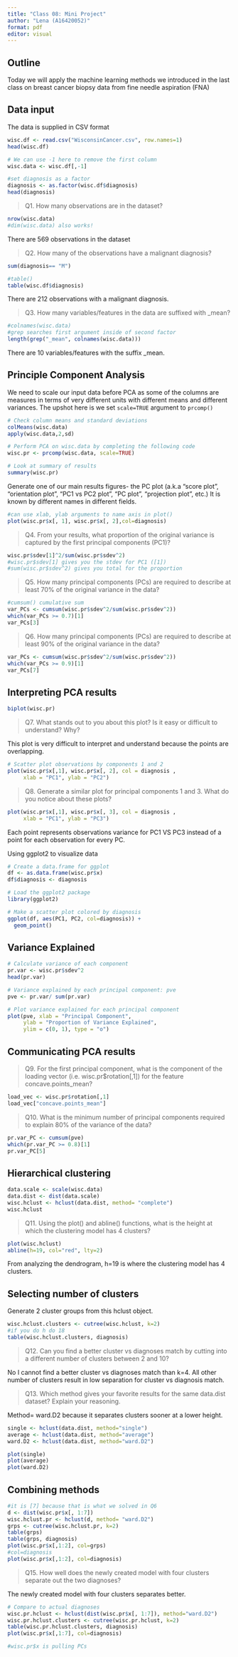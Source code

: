 ```yaml
---
title: "Class 08: Mini Project"
author: "Lena (A16420052)"
format: pdf
editor: visual
---
```


## Outline

Today we will apply the machine learning methods we introduced in the last class on breast cancer biopsy data from fine needle aspiration (FNA)

## Data input

The data is supplied in CSV format

```r
wisc.df <- read.csv("WisconsinCancer.csv", row.names=1)
head(wisc.df)
```

```r
# We can use -1 here to remove the first column
wisc.data <- wisc.df[,-1]
```

```r
#set diagnosis as a factor 
diagnosis <- as.factor(wisc.df$diagnosis)
head(diagnosis)
```

> Q1. How many observations are in the dataset?

```r
nrow(wisc.data)
#dim(wisc.data) also works!
```

There are 569 observations in the dataset

> Q2. How many of the observations have a malignant diagnosis?

```r
sum(diagnosis== "M")

#table()
table(wisc.df$diagnosis)
```

There are 212 observations with a malignant diagnosis.

> Q3. How many variables/features in the data are suffixed with _mean?

```r
#colnames(wisc.data)
#grep searches first argument inside of second factor 
length(grep("_mean", colnames(wisc.data)))
```

There are 10 variables/features with the suffix _mean.

## Principle Component Analysis

We need to scale our input data before PCA as some of the columns are measures in terms of very different units with different means and different variances. The upshot here is we set `scale=TRUE` argument to `prcomp()`

```r
# Check column means and standard deviations
colMeans(wisc.data)
apply(wisc.data,2,sd)
```

```r
# Perform PCA on wisc.data by completing the following code
wisc.pr <- prcomp(wisc.data, scale=TRUE)
```

```r
# Look at summary of results
summary(wisc.pr)
```

Generate one of our main results figures- the PC plot (a.k.a "score plot", "orientation plot", "PC1 vs PC2 plot", "PC plot", "projection plot", etc.) It is known by different names in different fields.

```r
#can use xlab, ylab arguments to name axis in plot()
plot(wisc.pr$x[, 1], wisc.pr$x[, 2],col=diagnosis)
```

> Q4. From your results, what proportion of the original variance is captured by the first principal components (PC1)?

```r
wisc.pr$sdev[1]^2/sum(wisc.pr$sdev^2)
#wisc.pr$sdev[1] gives you the stdev for PC1 ([1])
#sum(wisc.pr$sdev^2) gives you total for the proportion
```

> Q5. How many principal components (PCs) are required to describe at least 70% of the original variance in the data?

```r
#cumsum() cumulative sum
var_PCs <- cumsum(wisc.pr$sdev^2/sum(wisc.pr$sdev^2))
which(var_PCs >= 0.7)[1]
var_PCs[3]
```

> Q6. How many principal components (PCs) are required to describe at least 90% of the original variance in the data?

```r
var_PCs <- cumsum(wisc.pr$sdev^2/sum(wisc.pr$sdev^2))
which(var_PCs >= 0.9)[1]
var_PCs[7]
```

## Interpreting PCA results

```r
biplot(wisc.pr)
```

> Q7. What stands out to you about this plot? Is it easy or difficult to understand? Why?

This plot is very difficult to interpret and understand because the points are overlapping.

```r
# Scatter plot observations by components 1 and 2
plot(wisc.pr$x[,1], wisc.pr$x[, 2], col = diagnosis , 
     xlab = "PC1", ylab = "PC2")
```

> Q8. Generate a similar plot for principal components 1 and 3. What do you notice about these plots?

```r
plot(wisc.pr$x[,1], wisc.pr$x[, 3], col = diagnosis , 
     xlab = "PC1", ylab = "PC3")
```

Each point represents observations variance for PC1 VS PC3 instead of a point for each observation for every PC.

Using ggplot2 to visualize data

```r
# Create a data.frame for ggplot
df <- as.data.frame(wisc.pr$x)
df$diagnosis <- diagnosis

# Load the ggplot2 package
library(ggplot2)

# Make a scatter plot colored by diagnosis
ggplot(df, aes(PC1, PC2, col=diagnosis)) + 
  geom_point()
```

## Variance Explained

```r
# Calculate variance of each component
pr.var <- wisc.pr$sdev^2
head(pr.var)
```

```r
# Variance explained by each principal component: pve
pve <- pr.var/ sum(pr.var)

# Plot variance explained for each principal component
plot(pve, xlab = "Principal Component", 
     ylab = "Proportion of Variance Explained", 
     ylim = c(0, 1), type = "o")
```

## Communicating PCA results

> Q9. For the first principal component, what is the component of the loading vector (i.e. wisc.pr$rotation[,1]) for the feature concave.points_mean?

```r
load_vec <- wisc.pr$rotation[,1]
load_vec["concave.points_mean"]
```

> Q10. What is the minimum number of principal components required to explain 80% of the variance of the data?

```r
pr.var_PC <- cumsum(pve)
which(pr.var_PC >= 0.8)[1]
pr.var_PC[5]
```

## Hierarchical clustering

```r
data.scale <- scale(wisc.data)
data.dist <- dist(data.scale)
wisc.hclust <- hclust(data.dist, method= "complete")
wisc.hclust
```

> Q11. Using the plot() and abline() functions, what is the height at which the clustering model has 4 clusters?

```r
plot(wisc.hclust)
abline(h=19, col="red", lty=2)
```

From analyzing the dendrogram, h=19 is where the clustering model has 4 clusters.

## Selecting number of clusters

Generate 2 cluster groups from this hclust object.

```r
wisc.hclust.clusters <- cutree(wisc.hclust, k=2)
#if you do h do 18
table(wisc.hclust.clusters, diagnosis)
```

> Q12. Can you find a better cluster vs diagnoses match by cutting into a different number of clusters between 2 and 10?

No I cannot find a better cluster vs diagnoses match than k=4. All other number of clusters result in low separation for cluster vs diagnosis match.

> Q13. Which method gives your favorite results for the same data.dist dataset? Explain your reasoning.

Method= ward.D2 because it separates clusters sooner at a lower height.

```r
single <- hclust(data.dist, method="single")
average <- hclust(data.dist, method="average")
ward.D2 <- hclust(data.dist, method="ward.D2")

plot(single)
plot(average)
plot(ward.D2)
```

## Combining methods

```r
#it is [7] because that is what we solved in Q6
d <- dist(wisc.pr$x[, 1:7])
wisc.hclust.pr <- hclust(d, method= "ward.D2")
grps <- cutree(wisc.hclust.pr, k=2)
table(grps)
table(grps, diagnosis)
plot(wisc.pr$x[,1:2], col=grps)
#col=diagnosis
plot(wisc.pr$x[,1:2], col=diagnosis)
```

> Q15. How well does the newly created model with four clusters separate out the two diagnoses?

The newly created model with four clusters separates better.

```r
# Compare to actual diagnoses
wisc.pr.hclust <- hclust(dist(wisc.pr$x[, 1:7]), method="ward.D2")
wisc.pr.hclust.clusters <- cutree(wisc.pr.hclust, k=2)
table(wisc.pr.hclust.clusters, diagnosis)
plot(wisc.pr$x[,1:7], col=diagnosis)
```

```r
#wisc.pr$x is pulling PCs
```
